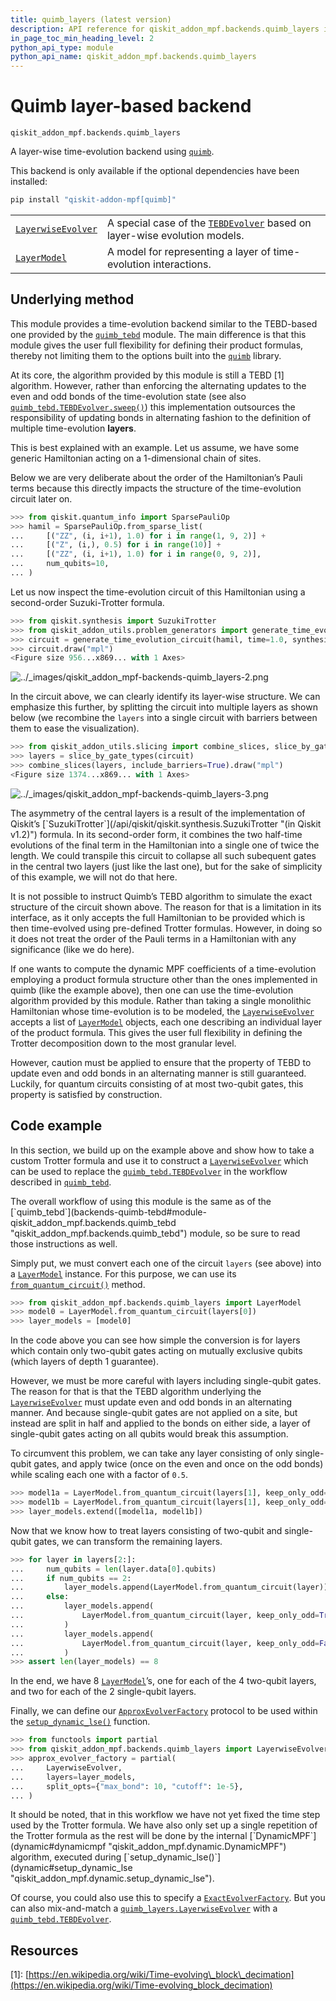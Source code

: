 ```yaml
---
title: quimb_layers (latest version)
description: API reference for qiskit_addon_mpf.backends.quimb_layers in the latest version of qiskit-addon-mpf
in_page_toc_min_heading_level: 2
python_api_type: module
python_api_name: qiskit_addon_mpf.backends.quimb_layers
---
```


<span id="module-qiskit_addon_mpf.backends.quimb_layers" />

<span id="quimb-layer-based-backend-qiskit-addon-mpf-backends-quimb-layers" />

# Quimb layer-based backend

`qiskit_addon_mpf.backends.quimb_layers`

A layer-wise time-evolution backend using [`quimb`](https://quimb.readthedocs.io/en/latest/autoapi/quimb/index.html#module-quimb "(in quimb v1.8)").

<Admonition title="Warning" type="caution">
  This backend is only available if the optional dependencies have been installed:

  ```python
  pip install "qiskit-addon-mpf[quimb]"
  ```
</Admonition>

|                                                                                                                         |                                                                                                                                                                  |
| ----------------------------------------------------------------------------------------------------------------------- | ---------------------------------------------------------------------------------------------------------------------------------------------------------------- |
| [`LayerwiseEvolver`](backends-quimb-layers-layerwise-evolver "qiskit_addon_mpf.backends.quimb_layers.LayerwiseEvolver") | A special case of the [`TEBDEvolver`](backends-quimb-tebd-tebd-evolver "qiskit_addon_mpf.backends.quimb_tebd.TEBDEvolver") based on layer-wise evolution models. |
| [`LayerModel`](backends-quimb-layers-layer-model "qiskit_addon_mpf.backends.quimb_layers.LayerModel")                   | A model for representing a layer of time-evolution interactions.                                                                                                 |

## Underlying method

This module provides a time-evolution backend similar to the TEBD-based one provided by the [`quimb_tebd`](backends-quimb-tebd#module-qiskit_addon_mpf.backends.quimb_tebd "qiskit_addon_mpf.backends.quimb_tebd") module. The main difference is that this module gives the user full flexibility for defining their product formulas, thereby not limiting them to the options built into the [`quimb`](https://quimb.readthedocs.io/en/latest/autoapi/quimb/index.html#module-quimb "(in quimb v1.8)") library.

At its core, the algorithm provided by this module is still a TEBD \[1] algorithm. However, rather than enforcing the alternating updates to the even and odd bonds of the time-evolution state (see also [`quimb_tebd.TEBDEvolver.sweep()`](backends-quimb-tebd-tebd-evolver#sweep "qiskit_addon_mpf.backends.quimb_tebd.TEBDEvolver.sweep")) this implementation outsources the responsibility of updating bonds in alternating fashion to the definition of multiple time-evolution **layers**.

This is best explained with an example. Let us assume, we have some generic Hamiltonian acting on a 1-dimensional chain of sites.

<Admonition title="Hint" type="note">
  Below we are very deliberate about the order of the Hamiltonian’s Pauli terms because this directly impacts the structure of the time-evolution circuit later on.
</Admonition>

```python
>>> from qiskit.quantum_info import SparsePauliOp
>>> hamil = SparsePauliOp.from_sparse_list(
...     [("ZZ", (i, i+1), 1.0) for i in range(1, 9, 2)] +
...     [("Z", (i,), 0.5) for i in range(10)] +
...     [("ZZ", (i, i+1), 1.0) for i in range(0, 9, 2)],
...     num_qubits=10,
... )
```

Let us now inspect the time-evolution circuit of this Hamiltonian using a second-order Suzuki-Trotter formula.

```python
>>> from qiskit.synthesis import SuzukiTrotter
>>> from qiskit_addon_utils.problem_generators import generate_time_evolution_circuit
>>> circuit = generate_time_evolution_circuit(hamil, time=1.0, synthesis=SuzukiTrotter(order=2))
>>> circuit.draw("mpl")  
<Figure size 956...x869... with 1 Axes>
```

![../\_images/qiskit\_addon\_mpf-backends-quimb\_layers-2.png](/images/api/qiskit-addon-mpf/qiskit_addon_mpf-backends-quimb_layers-2.png)

In the circuit above, we can clearly identify its layer-wise structure. We can emphasize this further, by splitting the circuit into multiple layers as shown below (we recombine the `layers` into a single circuit with barriers between them to ease the visualization).

```python
>>> from qiskit_addon_utils.slicing import combine_slices, slice_by_gate_types
>>> layers = slice_by_gate_types(circuit)
>>> combine_slices(layers, include_barriers=True).draw("mpl")  
<Figure size 1374...x869... with 1 Axes>
```

![../\_images/qiskit\_addon\_mpf-backends-quimb\_layers-3.png](/images/api/qiskit-addon-mpf/qiskit_addon_mpf-backends-quimb_layers-3.png)

<Admonition title="Hint" type="note">
  The asymmetry of the central layers is a result of the implementation of Qiskit’s [`SuzukiTrotter`](/api/qiskit/qiskit.synthesis.SuzukiTrotter "(in Qiskit v1.2)") formula. In its second-order form, it combines the two half-time evolutions of the final term in the Hamiltonian into a single one of twice the length. We could transpile this circuit to collapse all such subequent gates in the central two layers (just like the last one), but for the sake of simplicity of this example, we will not do that here.
</Admonition>

It is not possible to instruct Quimb’s TEBD algorithm to simulate the exact structure of the circuit shown above. The reason for that is a limitation in its interface, as it only accepts the full Hamiltonian to be provided which is then time-evolved using pre-defined Trotter formulas. However, in doing so it does not treat the order of the Pauli terms in a Hamiltonian with any significance (like we do here).

If one wants to compute the dynamic MPF coefficients of a time-evolution employing a product formula structure other than the ones implemented in quimb (like the example above), then one can use the time-evolution algorithm provided by this module. Rather than taking a single monolithic Hamiltonian whose time-evolution is to be modeled, the [`LayerwiseEvolver`](backends-quimb-layers-layerwise-evolver "qiskit_addon_mpf.backends.quimb_layers.LayerwiseEvolver") accepts a list of [`LayerModel`](backends-quimb-layers-layer-model "qiskit_addon_mpf.backends.quimb_layers.LayerModel") objects, each one describing an individual layer of the product formula. This gives the user full flexibility in defining the Trotter decomposition down to the most granular level.

However, caution must be applied to ensure that the property of TEBD to update even and odd bonds in an alternating manner is still guaranteed. Luckily, for quantum circuits consisting of at most two-qubit gates, this property is satisfied by construction.

## Code example

In this section, we build up on the example above and show how to take a custom Trotter formula and use it to construct a [`LayerwiseEvolver`](backends-quimb-layers-layerwise-evolver "qiskit_addon_mpf.backends.quimb_layers.LayerwiseEvolver") which can be used to replace the [`quimb_tebd.TEBDEvolver`](backends-quimb-tebd-tebd-evolver "qiskit_addon_mpf.backends.quimb_tebd.TEBDEvolver") in the workflow described in [`quimb_tebd`](backends-quimb-tebd#module-qiskit_addon_mpf.backends.quimb_tebd "qiskit_addon_mpf.backends.quimb_tebd").

<Admonition title="Hint" type="note">
  The overall workflow of using this module is the same as of the [`quimb_tebd`](backends-quimb-tebd#module-qiskit_addon_mpf.backends.quimb_tebd "qiskit_addon_mpf.backends.quimb_tebd") module, so be sure to read those instructions as well.
</Admonition>

Simply put, we must convert each one of the circuit `layers` (see above) into a [`LayerModel`](backends-quimb-layers-layer-model "qiskit_addon_mpf.backends.quimb_layers.LayerModel") instance. For this purpose, we can use its [`from_quantum_circuit()`](backends-quimb-layers-layer-model#from_quantum_circuit "qiskit_addon_mpf.backends.quimb_layers.LayerModel.from_quantum_circuit") method.

```python
>>> from qiskit_addon_mpf.backends.quimb_layers import LayerModel
>>> model0 = LayerModel.from_quantum_circuit(layers[0])
>>> layer_models = [model0]
```

In the code above you can see how simple the conversion is for layers which contain only two-qubit gates acting on mutually exclusive qubits (which layers of depth 1 guarantee).

However, we must be more careful with layers including single-qubit gates. The reason for that is that the TEBD algorithm underlying the [`LayerwiseEvolver`](backends-quimb-layers-layerwise-evolver "qiskit_addon_mpf.backends.quimb_layers.LayerwiseEvolver") must update even and odd bonds in an alternating manner. And because single-qubit gates are not applied on a site, but instead are split in half and applied to the bonds on either side, a layer of single-qubit gates acting on all qubits would break this assumption.

To circumvent this problem, we can take any layer consisting of only single-qubit gates, and apply twice (once on the even and once on the odd bonds) while scaling each one with a factor of `0.5`.

```python
>>> model1a = LayerModel.from_quantum_circuit(layers[1], keep_only_odd=True, scaling_factor=0.5)
>>> model1b = LayerModel.from_quantum_circuit(layers[1], keep_only_odd=False, scaling_factor=0.5)
>>> layer_models.extend([model1a, model1b])
```

Now that we know how to treat layers consisting of two-qubit and single-qubit gates, we can transform the remaining layers.

```python
>>> for layer in layers[2:]:
...     num_qubits = len(layer.data[0].qubits)
...     if num_qubits == 2:
...         layer_models.append(LayerModel.from_quantum_circuit(layer))
...     else:
...         layer_models.append(
...             LayerModel.from_quantum_circuit(layer, keep_only_odd=True, scaling_factor=0.5)
...         )
...         layer_models.append(
...             LayerModel.from_quantum_circuit(layer, keep_only_odd=False, scaling_factor=0.5)
...         )
>>> assert len(layer_models) == 8
```

In the end, we have 8 [`LayerModel`](backends-quimb-layers-layer-model "qiskit_addon_mpf.backends.quimb_layers.LayerModel")’s, one for each of the 4 two-qubit layers, and two for each of the 2 single-qubit layers.

Finally, we can define our [`ApproxEvolverFactory`](dynamic#approxevolverfactory "qiskit_addon_mpf.dynamic.ApproxEvolverFactory") protocol to be used within the [`setup_dynamic_lse()`](dynamic#setup_dynamic_lse "qiskit_addon_mpf.dynamic.setup_dynamic_lse") function.

```python
>>> from functools import partial
>>> from qiskit_addon_mpf.backends.quimb_layers import LayerwiseEvolver
>>> approx_evolver_factory = partial(
...     LayerwiseEvolver,
...     layers=layer_models,
...     split_opts={"max_bond": 10, "cutoff": 1e-5},
... )
```

<Admonition title="Caution" type="note">
  It should be noted, that in this workflow we have not yet fixed the time step used by the Trotter formula. We have also only set up a single repetition of the Trotter formula as the rest will be done by the internal [`DynamicMPF`](dynamic#dynamicmpf "qiskit_addon_mpf.dynamic.DynamicMPF") algorithm, executed during [`setup_dynamic_lse()`](dynamic#setup_dynamic_lse "qiskit_addon_mpf.dynamic.setup_dynamic_lse").
</Admonition>

Of course, you could also use this to specify a [`ExactEvolverFactory`](dynamic#exactevolverfactory "qiskit_addon_mpf.dynamic.ExactEvolverFactory"). But you can also mix-and-match a [`quimb_layers.LayerwiseEvolver`](backends-quimb-layers-layerwise-evolver "qiskit_addon_mpf.backends.quimb_layers.LayerwiseEvolver") with a [`quimb_tebd.TEBDEvolver`](backends-quimb-tebd-tebd-evolver "qiskit_addon_mpf.backends.quimb_tebd.TEBDEvolver").

## Resources

\[1]: [https://en.wikipedia.org/wiki/Time-evolving\_block\_decimation](https://en.wikipedia.org/wiki/Time-evolving_block_decimation)


